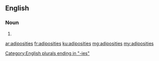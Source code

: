 ==English==

===Noun===
{{head|en|plural}}

# {{plural of|adiposity|lang=en}}

[[Category:English plurals ending in "-ies"]]

[[ar:adiposities]]
[[fr:adiposities]]
[[ku:adiposities]]
[[mg:adiposities]]
[[my:adiposities]]